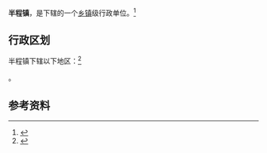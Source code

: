 {{中国乡级行政区|37/13/02/103/000}}

'''半程镇'''，是{{PRC admin/fullname|37/13/02/103/000|3}}下辖的一个[[乡镇|乡镇]]级行政单位。<ref>{{PRC admin/ref sgc|{{PRC admin/parent|37/13/02/103/000}}}}</ref>

== 行政区划 ==

半程镇下辖以下地区：<ref>{{PRC admin/ref sgc|37/13/02/103/000}}</ref>

{{PRC admin/children|37/13/02/103/000}}。

== 参考资料 ==

{{reflist}}

{{行政区划小作品}}
{{PRC admin/navcat|37/13/02/103/000}}